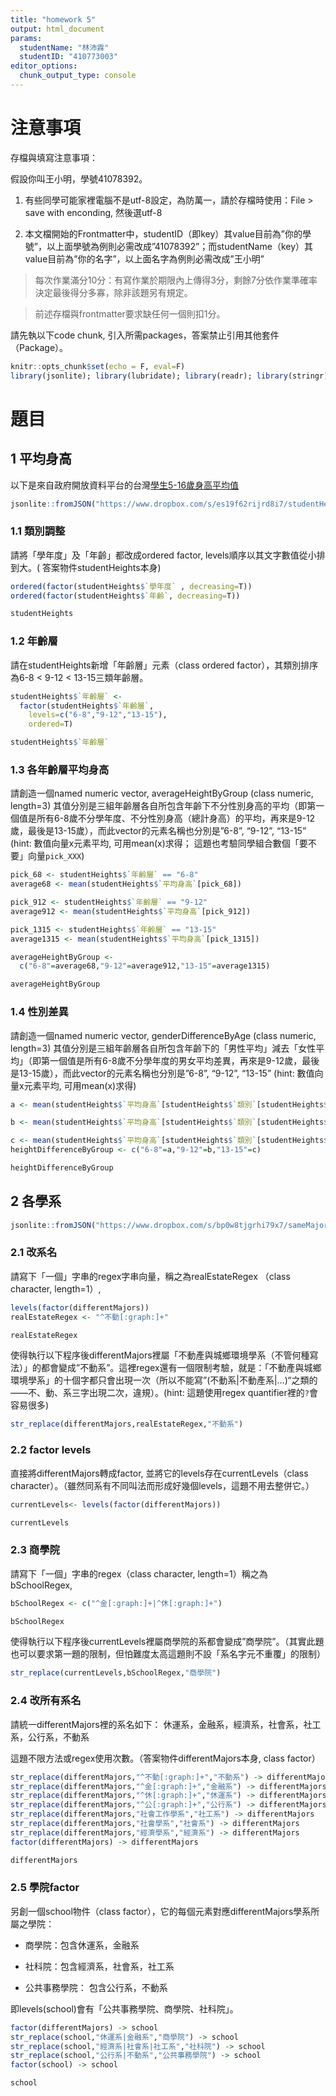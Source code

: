 ```yaml
---
title: "homework 5"
output: html_document
params:
  studentName: "林沛霖"
  studentID: "410773003"
editor_options: 
  chunk_output_type: console
---
```


# 注意事項

存檔與填寫注意事項：

假設你叫王小明，學號41078392。

  1. 有些同學可能家裡電腦不是utf-8設定，為防萬一，請於存檔時使用：File > save with enconding, 然後選utf-8

  2. 本文檔開始的Frontmatter中，studentID（即key）其value目前為"你的學號"，以上面學號為例則必需改成"41078392"；而studentName（key）其value目前為"你的名字"，以上面名字為例則必需改成"王小明"
  
> 每次作業滿分10分：有寫作業於期限內上傳得3分，剩餘7分依作業準確率決定最後得分多寡，除非該題另有規定。

> 前述存檔與frontmatter要求缺任何一個則扣1分。

請先執以下code chunk, 引入所需packages，答案禁止引用其他套件（Package）。
```r
knitr::opts_chunk$set(echo = F, eval=F)
library(jsonlite); library(lubridate); library(readr); library(stringr); 
```

# 題目

## 1 平均身高  
以下是來自政府開放資料平台的台灣[學生5-16歲身高平均值](https://data.gov.tw/dataset/6283)
```r
jsonlite::fromJSON("https://www.dropbox.com/s/es19f62rijrd8i7/studentHeight.json?dl=1") -> studentHeights
```

### 1.1  類別調整
請將「學年度」及「年齡」都改成ordered factor, levels順序以其文字數值從小排到大。( 答案物件studentHeights本身)

```r
ordered(factor(studentHeights$`學年度` , decreasing=T))
ordered(factor(studentHeights$`年齡`, decreasing=T))

studentHeights
```

### 1.2 年齡層
請在studentHeights新增「年齡層」元素（class ordered factor），其類別排序為6-8 < 9-12 < 13-15三類年齡層。
```r
studentHeights$`年齡層` <- 
  factor(studentHeights$`年齡層`,
    levels=c("6-8","9-12","13-15"),
    ordered=T)

studentHeights$`年齡層`
```

### 1.3 各年齡層平均身高
請創造一個named numeric vector, averageHeightByGroup (class numeric, length=3) 其值分別是三組年齡層各自所包含年齡下不分性別身高的平均（即第一個值是所有6-8歲不分學年度、不分性別身高（總計身高）的平均，再來是9-12歲，最後是13-15歲），而此vector的元素名稱也分別是"6-8", "9-12", "13-15" (hint: 數值向量x元素平均, 可用mean(x)求得； 這題也考驗同學組合數個「要不要」向量`pick_XXX`)

```r
pick_68 <- studentHeights$`年齡層` == "6-8"
average68 <- mean(studentHeights$`平均身高`[pick_68]) 

pick_912 <- studentHeights$`年齡層` == "9-12"
average912 <- mean(studentHeights$`平均身高`[pick_912])  

pick_1315 <- studentHeights$`年齡層` == "13-15"
average1315 <- mean(studentHeights$`平均身高`[pick_1315])  

averageHeightByGroup <-
  c("6-8"=average68,"9-12"=average912,"13-15"=average1315) 

averageHeightByGroup
```

### 1.4 性別差異
請創造一個named numeric vector, genderDifferenceByAge (class numeric, length=3) 其值分別是三組年齡層各自所包含年齡下的「男性平均」減去「女性平均」（即第一個值是所有6-8歲不分學年度的男女平均差異，再來是9-12歲，最後是13-15歲），而此vector的元素名稱也分別是"6-8", "9-12", "13-15" (hint: 數值向量x元素平均, 可用mean(x)求得)

```r
a <- mean(studentHeights$`平均身高`[studentHeights$`類別`[studentHeights$`平均身高`[pick_68]] == "男"]) - mean(studentHeights$`平均身高`[studentHeights$`類別`[studentHeights$`平均身高`[pick_68]] == "女"]) 

b <- mean(studentHeights$`平均身高`[studentHeights$`類別`[studentHeights$`平均身高`[pick_912]] == "男"]) - mean(studentHeights$`平均身高`[studentHeights$`類別`[studentHeights$`平均身高`[pick_912]] == "女"]) 

c <- mean(studentHeights$`平均身高`[studentHeights$`類別`[studentHeights$`平均身高`[pick_1315]] == "男"]) - mean(studentHeights$`平均身高`[studentHeights$`類別`[studentHeights$`平均身高`[pick_1315]] == "女"]) 
heightDifferenceByGroup <- c("6-8"=a,"9-12"=b,"13-15"=c) 

heightDifferenceByGroup
```


## 2 各學系

```r
jsonlite::fromJSON("https://www.dropbox.com/s/bp0w8tjgrhi79x7/sameMajorDifferentWritings.json?dl=1") -> differentMajors
```

### 2.1 改系名
請寫下「一個」字串的regex字串向量，稱之為realEstateRegex （class character, length=1）,

```r
levels(factor(differentMajors))
realEstateRegex <- "^不動[:graph:]+"

realEstateRegex
```

使得執行以下程序後differentMajors裡屬「不動產與城鄉環境學系（不管何種寫法）」的都會變成"不動系"。這裡regex還有一個限制考驗，就是：「不動產與城鄉環境學系」的十個字都只會出現一次（所以不能寫"(不動系|不動產系|...)"之類的——不、動、系三字出現二次，違規）。(hint: 這題使用regex quantifier裡的`?`會容易很多)
```r
str_replace(differentMajors,realEstateRegex,"不動系")
```



### 2.2 factor levels
直接將differentMajors轉成factor, 並將它的levels存在currentLevels（class character）。（雖然同系有不同叫法而形成好幾個levels，這題不用去整併它。）
```r
currentLevels<- levels(factor(differentMajors))

currentLevels
```


### 2.3 商學院
請寫下「一個」字串的regex（class character, length=1）稱之為bSchoolRegex,

```r
bSchoolRegex <- c("^金[:graph:]+|^休[:graph:]+")

bSchoolRegex
```

使得執行以下程序後currentLevels裡屬商學院的系都會變成"商學院"。（其實此題也可以要求第一題的限制，但怕難度太高這題則不設「系名字元不重覆」的限制）
```r
str_replace(currentLevels,bSchoolRegex,"商學院")
```



### 2.4 改所有系名
請統一differentMajors裡的系名如下：
  休運系，金融系，經濟系，社會系，社工系，公行系，不動系
  
這題不限方法或regex使用次數。（答案物件differentMajors本身, class factor）
```r
str_replace(differentMajors,"^不動[:graph:]+","不動系") -> differentMajors
str_replace(differentMajors,"^金[:graph:]+","金融系") -> differentMajors
str_replace(differentMajors,"^休[:graph:]+","休運系") -> differentMajors
str_replace(differentMajors,"^公[:graph:]+","公行系") -> differentMajors
str_replace(differentMajors,"社會工作學系","社工系") -> differentMajors
str_replace(differentMajors,"社會學系","社會系") -> differentMajors
str_replace(differentMajors,"經濟學系","經濟系") -> differentMajors
factor(differentMajors) -> differentMajors

differentMajors
```


### 2.5 學院factor
另創一個school物件（class factor），它的每個元素對應differentMajors學系所屬之學院：

  * 商學院：包含休運系，金融系
  
  * 社科院：包含經濟系，社會系，社工系
  
  * 公共事務學院： 包含公行系，不動系

即levels(school)會有「公共事務學院、商學院、社科院」。

```r
factor(differentMajors) -> school
str_replace(school,"休運系|金融系","商學院") -> school
str_replace(school,"經濟系|社會系|社工系","社科院") -> school
str_replace(school,"公行系|不動系","公共事務學院") -> school
factor(school) -> school

school
```

